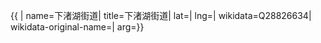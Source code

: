{{ {{{1|PRC admin/showdata}}}|
name=下渚湖街道|
title=下渚湖街道|
lat=|
lng=|
wikidata=Q28826634|
wikidata-original-name=|
arg={{{arg|}}}}}